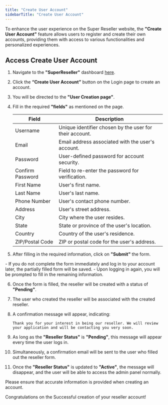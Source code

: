 ```yaml
---
title: "Create User Account"
sidebarTitle: "Create User Account"
---
```


To enhance the user experience on the Super Reseller website,  the **"Create User Account"** feature allows users to register and create their own accounts, providing them with access to various functionalities and personalized experiences.

## Access Create User Account

1. Navigate to the **"SuperReseller"** dashboard [here](https://superreseller-qa.nominus.host/login/).

2. Click the **“Create User Account”** button on the Login page to create an account.

3. You will be directed to the **"User Creation page"**.

4. Fill in the required **"fields"** as mentioned on the page.

   | Field            | Description                                             |
   | ---------------- | ------------------------------------------------------- |
   | Username         | Unique identifier chosen by the user for their account. |
   | Email            | Email address associated with the user's account.       |
   | Password         | User-defined password for account security.             |
   | Confirm Password | Field to re-enter the password for verification.        |
   | First Name       | User's first name.                                      |
   | Last Name        | User's last name.                                       |
   | Phone Number     | User's contact phone number.                            |
   | Address          | User's street address.                                  |
   | City             | City where the user resides.                            |
   | State            | State or province of the user's location.               |
   | Country          | Country of the user's residence.                        |
   | ZIP/Postal Code  | ZIP or postal code for the user's address.              |

5. After filling in the required information, click on **"Submit"** the form.

<Note>
- If you do not complete the form immediately and log in to your account later, the partially filled form will be saved. 
- Upon logging in again, you will be prompted to fill in the remaining information.
</Note>

6. Once the form is filled, the reseller will be created with a status of **"Pending"**.

7. The user who created the reseller will be associated with the created reseller.

8. A confirmation message will appear, indicating:

   `Thank you for your interest in being our reseller. We will review your application and will be contacting you very soon. `

9. As long as the **"Reseller Status"** is **"Pending"**, this message will appear every time the user logs in.

10. Simultaneously, a confirmation email will be sent to the user who filled out the reseller form. 

11. Once the **"Reseller Status"** is updated to **"Active"**, the message will disappear, and the user will be able to access the admin panel normally.

<Warning>Please ensure that accurate information is provided when creating an account.</Warning>

<Check>Congratulations on the Successful creation of your reseller account!</Check>